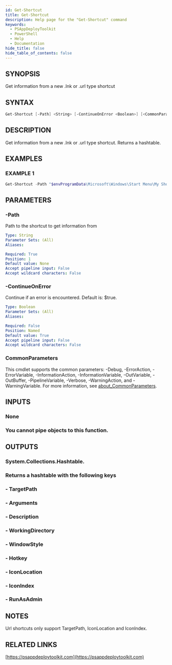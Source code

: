 ```yaml
---
id: Get-Shortcut
title: Get-Shortcut
description: Help page for the "Get-Shortcut" command
keywords:
  - PSAppDeployToolkit
  - PowerShell
  - Help
  - Documentation
hide_title: false
hide_table_of_contents: false
---
```


## SYNOPSIS

Get information from a new .lnk or .url type shortcut

## SYNTAX

```powershell
Get-Shortcut [-Path] <String> [-ContinueOnError <Boolean>] [<CommonParameters>]
```

## DESCRIPTION

Get information from a new .lnk or .url type shortcut.
Returns a hashtable.

## EXAMPLES

### EXAMPLE 1

```powershell
Get-Shortcut -Path "$envProgramData\Microsoft\Windows\Start Menu\My Shortcut.lnk"
```

## PARAMETERS

### -Path

Path to the shortcut to get information from

```yaml
Type: String
Parameter Sets: (All)
Aliases:

Required: True
Position: 1
Default value: None
Accept pipeline input: False
Accept wildcard characters: False
```

### -ContinueOnError

Continue if an error is encountered.
Default is: $true.

```yaml
Type: Boolean
Parameter Sets: (All)
Aliases:

Required: False
Position: Named
Default value: True
Accept pipeline input: False
Accept wildcard characters: False
```

### CommonParameters

This cmdlet supports the common parameters: -Debug, -ErrorAction, -ErrorVariable, -InformationAction, -InformationVariable, -OutVariable, -OutBuffer, -PipelineVariable, -Verbose, -WarningAction, and -WarningVariable. For more information, see [about_CommonParameters](http://go.microsoft.com/fwlink/?LinkID=113216).

## INPUTS

### None

### You cannot pipe objects to this function.
## OUTPUTS

### System.Collections.Hashtable.

### Returns a hashtable with the following keys
### - TargetPath
### - Arguments
### - Description
### - WorkingDirectory
### - WindowStyle
### - Hotkey
### - IconLocation
### - IconIndex
### - RunAsAdmin
## NOTES
Url shortcuts only support TargetPath, IconLocation and IconIndex.

## RELATED LINKS

[https://psappdeploytoolkit.com](https://psappdeploytoolkit.com)
